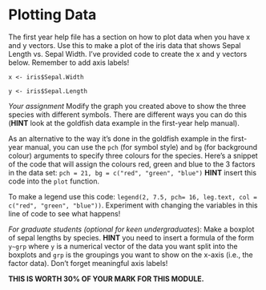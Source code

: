 # Plotting Data

The first year help file has a section on how to plot data when you have x and y vectors. Use this to make a plot of the iris data that shows Sepal Length vs. Sepal Width. I've provided code to create the x and y vectors below. Remember to add axis labels!

```x <- iris$Sepal.Width```

```y <- iris$Sepal.Length```

*Your assignment* Modify the graph you created above to show the three species with different symbols. There are different ways you can do this (**HINT** look at the goldfish data example in the first-year help manual). 

As an alternative to the way it's done in the goldfish example in the first-year manual, you can use the ```pch``` (for symbol style) and ```bg``` (for background colour) arguments to specify three colours for the species.  Here's a snippet of the code that will assign the colours red, green and blue to the 3 factors in the data set: ```pch = 21, bg = c("red", "green", "blue")``` **HINT** insert this code into the ```plot``` function.

To make a legend use this code: ```legend(2, 7.5, pch= 16, leg.text, col = c("red", "green", "blue"))```. Experiment with changing the variables in this line of code to see what happens!

*For graduate students (optional for keen undergraduates*): Make a boxplot of sepal lengths by species. **HINT** you need to insert a formula of the form ```y~grp``` where ```y``` is a numerical vector of the data you want split into the boxplots and ```grp``` is the groupings you want to show on the x-axis (i.e., the factor data). Don't forget meaningful axis labels! 

**THIS IS WORTH 30% OF YOUR MARK FOR THIS MODULE.**